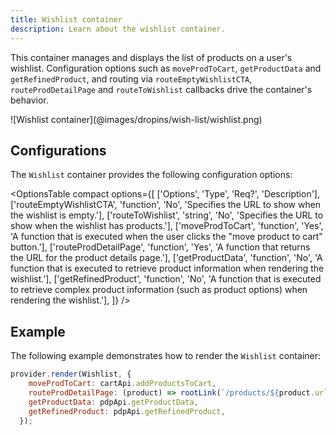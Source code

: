 ```yaml
---
title: Wishlist container
description: Learn about the wishlist container.
---
```



This container manages and displays the list of products on a user's wishlist.
Configuration options such as `moveProdToCart`, `getProductData` and `getRefinedProduct`,  and routing via `routeEmptyWishlistCTA`, `routeProdDetailPage` and `routeToWishlist` callbacks drive the container's behavior.

<Diagram caption="Wishlist container">
  ![Wishlist container](@images/dropins/wish-list/wishlist.png)
</Diagram>

## Configurations

The `Wishlist` container provides the following configuration options:

<OptionsTable
compact
    options={[
        ['Options', 'Type', 'Req?', 'Description'],
        ['routeEmptyWishlistCTA', 'function', 'No', 'Specifies the URL to show when the wishlist is empty.'],
        ['routeToWishlist', 'string', 'No', 'Specifies the URL to show when the wishlist has products.'],
        ['moveProdToCart', 'function', 'Yes', 'A function that is executed when the user clicks the "move product to cart" button.'],
        ['routeProdDetailPage', 'function', 'Yes', 'A function that returns the URL for the product details page.'],
        ['getProductData', 'function', 'No', 'A function that is executed to retrieve product information when rendering the wishlist.'],
        ['getRefinedProduct', 'function', 'No', 'A function that is executed to retrieve complex product information (such as product options) when rendering the wishlist.'],
    ]}
/>

## Example

The following example demonstrates how to render the `Wishlist` container:

```javascript
provider.render(Wishlist, {
    moveProdToCart: cartApi.addProductsToCart,
    routeProdDetailPage: (product) => rootLink(`/products/${product.urlKey}/${product.sku}`),
    getProductData: pdpApi.getProductData,
    getRefinedProduct: pdpApi.getRefinedProduct,
  });
```
